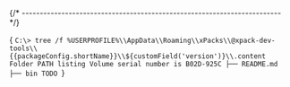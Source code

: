 


{/* ------------------------------------------------------------------------ */}

<CodeBlock language="console"> {
`C:\> tree /f %USERPROFILE%\\AppData\\Roaming\\xPacks\\@xpack-dev-tools\\{{packageConfig.shortName}}\\${customField('version')}\\.content
Folder PATH listing
Volume serial number is B02D-925C
├── README.md
├── bin
TODO
`} </CodeBlock>
